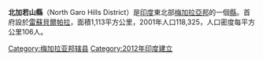 {{India Districts
|Name = 北加若山
|Local = 
|State = 梅加拉亚邦
|Division = 
|Map =North Garo Hills in Meghalaya (India).svg
|HQ = 雷苏贝尔帕拉
|Area = 1113
|Rain = 
|Population = 118325
|Year = 2001年
|Density = 106
|Literacy = 
|SexRatio = 
|Vehicle Registration = ML 13 XXXX
|Assembly = 4
|Highways = 
|Website =
}}
'''北加若山縣'''（North Garo Hills District）是[[印度|印度]]東北部[[梅加拉亞邦|梅加拉亞邦]]的一個[[縣|縣]]。首府設於[[雷蘇貝爾帕拉|雷蘇貝爾帕拉]]，面積1,113平方公里，2001年人口118,325，人口密度每平方公里106人。

{{印度行政区划小作品}}
[[Category:梅加拉亚邦辖县|Category:梅加拉亚邦辖县]]
[[Category:2012年印度建立|Category:2012年印度建立]]